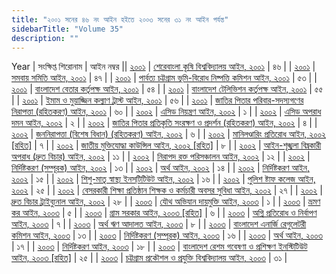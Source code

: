 ```yaml
---
title: "২০০১ সনের ৪৬ নং আইন হইতে ২০০৩ সনের ৩১ নং আইন পর্যন্ত"
sidebarTitle: "Volume 35"
description: ""
---
```


Year | সংক্ষিপ্ত শিরোনাম | আইন নম্বর || [২০০১](/act-875.html) | [শেরেবাংলা কৃষি বিশ্ববিদ্যালয় আইন, ২০০১](/act-875.html) | ৪৬ |
| [২০০১](/act-876.html) | [সমবায় সমিতি আইন, ২০০১](/act-876.html) | ৪৭ |
| [২০০১](/act-877.html) | [পার্বত্য চট্টগ্রাম ভূমি-বিরোধ নিষ্পত্তি কমিশন আইন, ২০০১](/act-877.html) | ৫৩ |
| [২০০১](/act-878.html) | [বাংলাদেশ বেতার কর্তৃপক্ষ আইন, ২০০১](/act-878.html) | ৫৪ |
| [২০০১](/act-879.html) | [বাংলাদেশ টেলিভিশন কর্তৃপক্ষ আইন, ২০০১](/act-879.html) | ৫৫ |
| [২০০১](/act-880.html) | [ইমাম ও মুয়াজ্জিন কল্যাণ ট্রাস্ট আইন, ২০০১](/act-880.html) | ৫৬ |
| [২০০১](/act-881.html) | [জাতির পিতার পরিবার-সদস্যগণের নিরাপত্তা (রহিতকরণ) আইন, ২০০১](/act-881.html) | ৬০ |
| [২০০২](/act-882.html) | [এসিড নিয়ন্ত্রণ আইন, ২০০২](/act-882.html) | ১ |
| [২০০২](/act-883.html) | [এসিড অপরাধ দমন আইন, ২০০২](/act-883.html) | ২ |
| [২০০২](/act-884.html) | [জাতির পিতার প্রতিকৃতি সংরক্ষণ ও প্রদর্শন (রহিতকরণ) আইন, ২০০২](/act-884.html) | ৪ |
| [২০০২](/act-885.html) | [জননিরাপত্তা (বিশেষ বিধান) (রহিতকরণ) আইন, ২০০২](/act-885.html) | ৬ |
| [২০০২](/act-886.html) | [মানিলণ্ডারিং প্রতিরোধ আইন, ২০০২ [রহিত]](/act-886.html) | ৭ |
| [২০০২](/act-887.html) | [জাতীয় মুক্তিযোদ্ধা কাউন্সিল আইন, ২০০২ [রহিত]](/act-887.html) | ৮ |
| [২০০২](/act-888.html) | [আইন-শৃঙ্খলা বিঘ্নকারী অপরাধ (দ্রুত বিচার) আইন, ২০০২](/act-888.html) | ১১ |
| [২০০২](/act-889.html) | [নিরাপদ রক্ত পরিসঞ্চালন আইন, ২০০২](/act-889.html) | ১২ |
| [২০০২](/act-890.html) | [নির্দিষ্টকরণ (সম্পূরক) আইন, ২০০২](/act-890.html) | ১৩ |
| [২০০২](/act-891.html) | [অর্থ আইন, ২০০২](/act-891.html) | ১৪ |
| [২০০২](/act-892.html) | [নির্দিষ্টকরণ আইন, ২০০২](/act-892.html) | ১৫ |
| [২০০২](/act-893.html) | [শিশু-মাতৃ স্বাস্থ্য ইনস্‌টিটিউট আইন, ২০০২](/act-893.html) | ১৬ |
| [২০০২](/act-894.html) | [পুলিশ ষ্টাফ কলেজ আইন, ২০০২](/act-894.html) | ২৫ |
| [২০০২](/act-895.html) | [বেসরকারী শিক্ষা প্রতিষ্ঠান শিক্ষক ও কর্মচারী অবসর সুবিধা আইন, ২০০২](/act-895.html) | ২৭ |
| [২০০২](/act-896.html) | [দ্রুত বিচার ট্রাইব্যুনাল আইন, ২০০২](/act-896.html) | ২৮ |
| [২০০৩](/act-897.html) | [যৌথ অভিযান দায়মুক্তি আইন, ২০০৩](/act-897.html) | ১ |
| [২০০৩](/act-898.html) | [ভ্রমণ কর আইন, ২০০৩](/act-898.html) | ৫ |
| [২০০৩](/act-899.html) | [গ্রাম সরকার আইন, ২০০৩ [রহিত]](/act-899.html) | ৬ |
| [২০০৩](/act-900.html) | [অগ্নি প্রতিরোধ ও নির্বাপণ আইন, ২০০৩](/act-900.html) | ৭ |
| [২০০৩](/act-901.html) | [অর্থ ঋণ আদালত আইন, ২০০৩](/act-901.html) | ৮ |
| [২০০৩](/act-902.html) | [বাংলাদেশ এনার্জি রেগুলেটরী কমিশন আইন, ২০০৩](/act-902.html) | ১৩ |
| [২০০৩](/act-903.html) | [নির্দিষ্টকরণ (সম্পূরক) আইন, ২০০৩](/act-903.html) | ১৬ |
| [২০০৩](/act-904.html) | [অর্থ আইন, ২০০৩](/act-904.html) | ১৭ |
| [২০০৩](/act-905.html) | [নির্দিষ্টকরণ আইন, ২০০৩](/act-905.html) | ১৮ |
| [২০০৩](/act-906.html) | [বাংলাদেশ রেশম গবেষণা ও প্রশিক্ষণ ইনস্টিটিউট আইন, ২০০৩ [রহিত]](/act-906.html) | ২৫ |
| [২০০৩](/act-907.html) | [চট্টগ্রাম প্রকৌশল ও প্রযুক্তি বিশ্ববিদ্যালয় আইন, ২০০৩](/act-907.html) | ৩১ |
